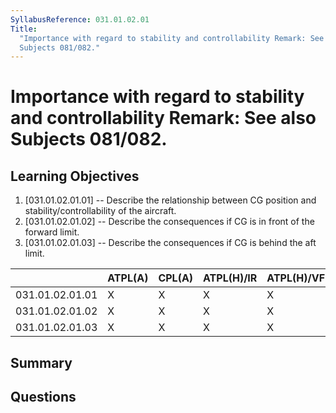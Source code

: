 ```yaml
---
SyllabusReference: 031.01.02.01
Title:
  "Importance with regard to stability and controllability Remark: See also
  Subjects 081/082."
---
```


# Importance with regard to stability and controllability Remark: See also Subjects 081/082.

## Learning Objectives

1. [031.01.02.01.01] -- Describe the relationship between CG position and
   stability/controllability of the aircraft.
2. [031.01.02.01.02] -- Describe the consequences if CG is in front of the
   forward limit.
3. [031.01.02.01.03] -- Describe the consequences if CG is behind the aft limit.

|                 | ATPL(A) | CPL(A) | ATPL(H)/IR | ATPL(H)/VFR | CPL(H) | IR  | CBIR(A) |
| --------------- | ------- | ------ | ---------- | ----------- | ------ | --- | ------- |
| 031.01.02.01.01 | X       | X      | X          | X           | X      |     |         |
| 031.01.02.01.02 | X       | X      | X          | X           | X      |     |         |
| 031.01.02.01.03 | X       | X      | X          | X           | X      |     |         |

## Summary

## Questions
